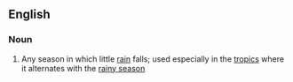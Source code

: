 ==English==

===Noun===
{{wikipedia}}
{{en-noun|sg=[[dry]] [[season]]}}

# Any season in which little [[rain]] falls; used especially in the [[tropic]]s where it alternates with the [[rainy season]]